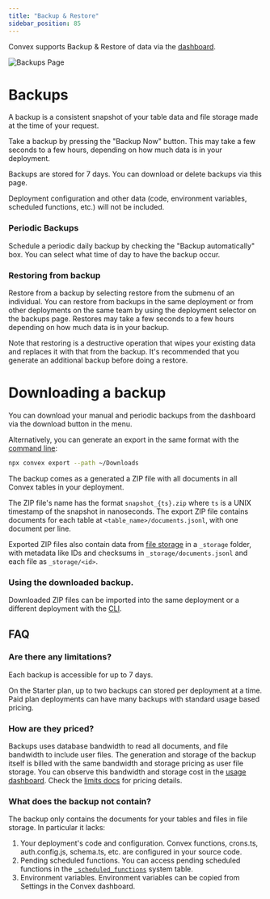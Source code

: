 ```yaml
---
title: "Backup & Restore"
sidebar_position: 85
---
```


Convex supports Backup & Restore of data via the
[dashboard](https://dashboard.convex.dev/deployment/settings/backups).

![Backups Page](/screenshots/backups.png)

# Backups

A backup is a consistent snapshot of your table data and file storage made at
the time of your request.

Take a backup by pressing the "Backup Now" button. This may take a few seconds
to a few hours, depending on how much data is in your deployment.

Backups are stored for 7 days. You can download or delete backups via this page.

Deployment configuration and other data (code, environment variables, scheduled
functions, etc.) will not be included.

### Periodic Backups

Schedule a periodic daily backup by checking the "Backup automatically" box. You
can select what time of day to have the backup occur.

<ProFeatureUpsell feature="Periodic backups" verb="require" />

### Restoring from backup

Restore from a backup by selecting restore from the submenu of an individual.
You can restore from backups in the same deployment or from other deployments on
the same team by using the deployment selector on the backups page. Restores may
take a few seconds to a few hours depending on how much data is in your backup.

Note that restoring is a destructive operation that wipes your existing data and
replaces it with that from the backup. It's recommended that you generate an
additional backup before doing a restore.

# Downloading a backup

You can download your manual and periodic backups from the dashboard via the
download button in the menu.

Alternatively, you can generate an export in the same format with the
[command line](/docs/cli.md#export-data-to-a-file):

```sh
npx convex export --path ~/Downloads
```

The backup comes as a generated a ZIP file with all documents in all Convex
tables in your deployment.

The ZIP file's name has the format `snapshot_{ts}.zip` where `ts` is a UNIX
timestamp of the snapshot in nanoseconds. The export ZIP file contains documents
for each table at `<table_name>/documents.jsonl`, with one document per line.

Exported ZIP files also contain data from [file storage](/file-storage) in a
`_storage` folder, with metadata like IDs and checksums in
`_storage/documents.jsonl` and each file as `_storage/<id>`.

### Using the downloaded backup.

Downloaded ZIP files can be imported into the same deployment or a different
deployment with the
[CLI](/docs/database/import-export/import.mdx#import-data-from-a-snapshot-zip-file).

## FAQ

### Are there any limitations?

Each backup is accessible for up to 7 days.

On the Starter plan, up to two backups can stored per deployment at a time. Paid
plan deployments can have many backups with standard usage based pricing.

### How are they priced?

Backups uses database bandwidth to read all documents, and file bandwidth to
include user files. The generation and storage of the backup itself is billed
with the same bandwidth and storage pricing as user file storage. You can
observe this bandwidth and storage cost in the
[usage dashboard](https://dashboard.convex.dev/team/settings/usage). Check the
[limits docs](/production/state/limits#database) for pricing details.

### What does the backup not contain?

The backup only contains the documents for your tables and files in file
storage. In particular it lacks:

1. Your deployment's code and configuration. Convex functions, crons.ts,
   auth.config.js, schema.ts, etc. are configured in your source code.
2. Pending scheduled functions. You can access pending scheduled functions in
   the [`_scheduled_functions`](/docs/database/advanced/system-tables.mdx)
   system table.
3. Environment variables. Environment variables can be copied from Settings in
   the Convex dashboard.
